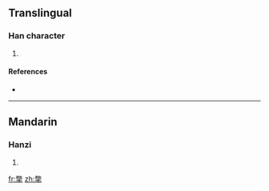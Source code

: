 ==Translingual==

===Han character===
{{Han char|rn=64|rad=手|as=12|sn=16|four=|canj=火大手 (FKQ)}}

# {{defn|Han|sort=手12}}

====References====
* {{Han ref|kx=0453.210|dkj=12677|dj=0803.040|hdz=31940.040|uh=6486|ud=25734}}

----

==Mandarin==

===Hanzi===
{{cmn-hanzi|pin=[[piē]] ([[pie1]]), [[piě]] ([[pie3]])|wg=p'ieh<sup>1</sup>, p'ieh<sup>3</sup>}}

# {{defn|Mandarin|sort=手12}}

[[fr:撆]]
[[zh:撆]]